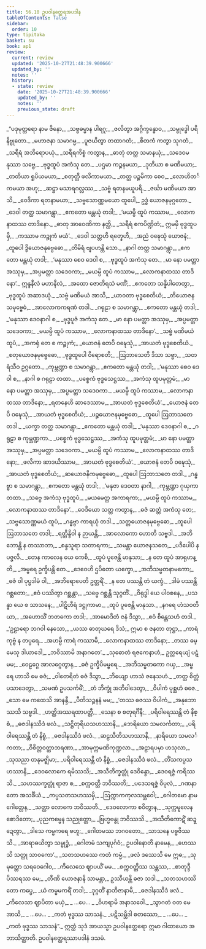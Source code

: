 ```yaml
---
title: 56.10 ဥပဝါနတ္ထေရအပဒါန
tableOfContents: false
sidebar:
  order: 10
type: tipitaka
basket: su
book: ap1
review:
  current: review
  updated: '2025-10-27T21:48:39.900666'
  updated_by: ''
  notes: ''
  history:
  - state: review
    date: '2025-10-27T21:48:39.900666'
    updated_by: ''
    notes: ''
    previous_state: draft
---
```



<ReviewStatus review={frontmatter.review} showDetails={true} />

<HypothesisAnnotation frontmatter={frontmatter} />

<DynamicBreadcrumb />

<Division number="122" book="ap1" e="ch" v="20" p="439">

<Paragraph number="7810" type="verses" book="ap1">
_“ပဒုမုတ္တရော နာမ ဇိနော,_  
_သဗ္ဗဓမ္မာန ပါရဂူ;_  
_ဇလိတွာ အဂ္ဂိက္ခန္ဓောဝ,_  
_သမ္ဗုဒ္ဓေါ ပရိနိဗ္ဗုတော._  

</Paragraph>

</Division>
<Division number="123" book="ap1" e="ch" v="20" p="439">

<Paragraph number="7811" type="verses" book="ap1">
_မဟာဇနာ သမာဂမ္မ,_  
_ပူဇယိတွာ တထာဂတံ;_  
_စိတကံ ကတွာ သုဂတံ,_  
_သရီရံ အဘိရောပယုံ._  

</Paragraph>

</Division>
<Division number="124" book="ap1" e="ch" v="20" p="439">

<Paragraph number="7812" type="verses" book="ap1">
_သရီရကိစ္စံ ကတွာန,_  
_ဓာတုံ တတ္ထ သမာနယုံ;_  
_သဒေဝမနုဿာ သဗ္ဗေ,_  
_ဗုဒ္ဓထူပံ အကံသု တေ._  

</Paragraph>

</Division>
<Division number="125" book="ap1" e="ch" v="20" p="439">

<Paragraph number="7813" type="verses" book="ap1">
_ပဌမာ ကဉ္စနမယာ,_  
_ဒုတိယာ စ မဏိမယာ;_  
_တတိယာ ရူပိယမယာ,_  
_စတုတ္ထီ ဖလိကာမယာ._  

</Paragraph>

</Division>
<Division number="126" book="ap1" e="ch" v="20" p="439">

<Paragraph number="7814" type="verses" book="ap1">
_တတ္ထ ပဉ္စမိကာ စေဝ,_  
_လောဟိတင်္ကမယာ အဟု;_  
_ဆဋ္ဌာ မသာရဂလ္လဿ,_  
_သဗ္ဗံ ရတနမယူပရိ._  

</Paragraph>

</Division>
<Division number="127" book="ap1" e="ch" v="20" p="439">

<Paragraph number="7815" type="verses" book="ap1">
_ဇင်္ဃာ မဏိမယာ အာသိ,_  
_ဝေဒိကာ ရတနာမယာ;_  
_သဗ္ဗသောဏ္ဏမယော ထူပေါ,_  
ဥဒ္ဓံ ယောဇနမုဂ္ဂတော._  

</Paragraph>

</Division>
<Division number="128" book="ap1" e="ch" v="20" p="439">

<Paragraph number="7816" type="verses" book="ap1">
_ဒေဝါ တတ္ထ သမာဂန္တွာ,_  
_ဧကတော မန္တယုံ တဒါ;_  
_‘မယမ္ပိ ထူပံ ကဿာမ,_  
_လောကနာထဿ တာဒိနော._  

</Paragraph>

</Division>
<Division number="129" book="ap1" e="ch" v="20" p="439">

<Paragraph number="7817" type="verses" book="ap1">
_ဓာတု အာဝေဏိကာ နတ္ထိ,_  
_သရီရံ ဧကပိဏ္ဍိတံ;_  
ဣမမှိ ဗုဒ္ဓထူပမှိ,_  
_ကဿာမ ကဉ္စုကံ မယံ’._  

</Paragraph>

</Division>
<Division number="130" book="ap1" e="ch" v="20" p="439">

<Paragraph number="7818" type="verses" book="ap1">
_ဒေဝါ သတ္တဟိ ရတ္နေဟိ,_  
_အညံ ဝဍ္ဎေသုံ ယောဇနံ;_  
_ထူပေါ ဒွိယောဇနုဗ္ဗေဓော,_  
_တိမိရံ ဗျပဟန္တိ သော._  

</Paragraph>

</Division>
<Division number="131" book="ap1" e="ch" v="20" p="440">

<Paragraph number="7819" type="verses" book="ap1">
_နာဂါ တတ္ထ သမာဂန္တွာ,_  
_ဧကတော မန္တယုံ တဒါ;_  
_‘မနုဿာ စေဝ ဒေဝါ စ,_  
_ဗုဒ္ဓထူပံ အကံသု တေ._  

</Paragraph>

</Division>
<Division number="132" book="ap1" e="ch" v="20" p="440">

<Paragraph number="7820" type="verses" book="ap1">
_မာ နော ပမတ္တာ အဿုမှ,_  
_အပ္ပမတ္တာ သဒေဝကာ;_  
_မယမ္ပိ ထူပံ ကဿာမ,_  
_လောကနာထဿ တာဒိနော’._  

</Paragraph>

</Division>
<Division number="133" book="ap1" e="ch" v="20" p="440">

<Paragraph number="7821" type="verses" book="ap1">
ဣန္ဒနီလံ မဟာနီလံ,_  
_အထော ဇောတိရသံ မဏိံ;_  
_ဧကတော သန္နိပါတေတွာ,_  
_ဗုဒ္ဓထူပံ အဆာဒယုံ._  

</Paragraph>

</Division>
<Division number="134" book="ap1" e="ch" v="20" p="440">

<Paragraph number="7822" type="verses" book="ap1">
_သဗ္ဗံ မဏိမယံ အာသိ,_  
_ယာဝတာ ဗုဒ္ဓစေတိယံ;_  
_တိယောဇနသမုဗ္ဗေဓံ,_  
_အာလောကကရဏံ တဒါ._  

</Paragraph>

</Division>
<Division number="135" book="ap1" e="ch" v="20" p="440">

<Paragraph number="7823" type="verses" book="ap1">
_ဂရုဠာ စ သမာဂန္တွာ,_  
_ဧကတော မန္တယုံ တဒါ;_  
_‘မနုဿာ ဒေဝနာဂါ စ,_  
_ဗုဒ္ဓပူဇံ အကံသု တေ._  

</Paragraph>

</Division>
<Division number="136" book="ap1" e="ch" v="20" p="440">

<Paragraph number="7824" type="verses" book="ap1">
_မာ နော ပမတ္တာ အဿုမှ,_  
_အပ္ပမတ္တာ သဒေဝကာ;_  
_မယမ္ပိ ထူပံ ကဿာမ,_  
_လောကနာထဿ တာဒိနော’._  

</Paragraph>

</Division>
<Division number="137" book="ap1" e="ch" v="20" p="440">

<Paragraph number="7825" type="verses" book="ap1">
_သဗ္ဗံ မဏိမယံ ထူပံ,_  
_အကရုံ တေ စ ကဉ္စုကံ;_  
_ယောဇနံ တေပိ ဝဍ္ဎေသုံ,_  
_အာယတံ ဗုဒ္ဓစေတိယံ._  

</Paragraph>

</Division>
<Division number="138" book="ap1" e="ch" v="20" p="440">

<Paragraph number="7826" type="verses" book="ap1">
_စတုယောဇနမုဗ္ဗေဓော,_  
_ဗုဒ္ဓထူပေါ ဝိရောစတိ;_  
_ဩဘာသေတိ ဒိသာ သဗ္ဗာ,_  
_သတရံသီဝ ဥဂ္ဂတော._  

</Paragraph>

</Division>
<Division number="139" book="ap1" e="ch" v="20" p="440">

<Paragraph number="7827" type="verses" book="ap1">
_ကုမ္ဘဏ္ဍာ စ သမာဂန္တွာ,_  
_ဧကတော မန္တယုံ တဒါ;_  
_‘မနုဿာ စေဝ ဒေဝါ စ,_  
_နာဂါ စ ဂရုဠာ တထာ._  

</Paragraph>

</Division>
<Division number="140" book="ap1" e="ch" v="20" p="440">

<Paragraph number="7828" type="verses" book="ap1">
_ပစ္စေကံ ဗုဒ္ဓသေဋ္ဌဿ,_  
_အကံသု ထူပမုတ္တမံ;_  
_မာ နော ပမတ္တာ အဿုမှ,_  
_အပ္ပမတ္တာ သဒေဝကာ._  

</Paragraph>

</Division>
<Division number="141" book="ap1" e="ch" v="20" p="440">

<Paragraph number="7829" type="verses" book="ap1">
_မယမ္ပိ ထူပံ ကဿာမ,_  
_လောကနာထဿ တာဒိနော;_  
_ရတနေဟိ ဆာဒေဿာမ,_  
_အာယတံ ဗုဒ္ဓစေတိယံ’._  

</Paragraph>

</Division>
<Division number="142" book="ap1" e="ch" v="20" p="440">

<Paragraph number="7830" type="verses" book="ap1">
_ယောဇနံ တေပိ ဝဍ္ဎေသုံ,_  
_အာယတံ ဗုဒ္ဓစေတိယံ;_  
_ပဉ္စယောဇနမုဗ္ဗေဓော,_  
_ထူပေါ ဩဘာသတေ တဒါ._  

</Paragraph>

</Division>
<Division number="143" book="ap1" e="ch" v="20" p="441">

<Paragraph number="7831" type="verses" book="ap1">
_ယက္ခာ တတ္ထ သမာဂန္တွာ,_  
_ဧကတော မန္တယုံ တဒါ;_  
_‘မနုဿာ ဒေဝနာဂါ စ,_  
_ဂရုဠာ စ ကုမ္ဘဏ္ဍကာ._  

</Paragraph>

</Division>
<Division number="144" book="ap1" e="ch" v="20" p="441">

<Paragraph number="7832" type="verses" book="ap1">
_ပစ္စေကံ ဗုဒ္ဓသေဋ္ဌဿ,_  
_အကံသု ထူပမုတ္တမံ;_  
_မာ နော ပမတ္တာ အဿုမှ,_  
_အပ္ပမတ္တာ သဒေဝကာ._  

</Paragraph>

</Division>
<Division number="145" book="ap1" e="ch" v="20" p="441">

<Paragraph number="7833" type="verses" book="ap1">
_မယမ္ပိ ထူပံ ကဿာမ,_  
_လောကနာထဿ တာဒိနော;_  
_ဖလိကာ ဆာဒယိဿာမ,_  
_အာယတံ ဗုဒ္ဓစေတိယံ’._  

</Paragraph>

</Division>
<Division number="146" book="ap1" e="ch" v="20" p="441">

<Paragraph number="7834" type="verses" book="ap1">
_ယောဇနံ တေပိ ဝဍ္ဎေသုံ,_  
_အာယတံ ဗုဒ္ဓစေတိယံ;_  
_ဆယောဇနိကမုဗ္ဗေဓော,_  
_ထူပေါ ဩဘာသတေ တဒါ._  

</Paragraph>

</Division>
<Division number="147" book="ap1" e="ch" v="20" p="441">

<Paragraph number="7835" type="verses" book="ap1">
_ဂန္ဓဗ္ဗာ စ သမာဂန္တွာ,_  
_ဧကတော မန္တယုံ တဒါ;_  
_‘မနုဇာ ဒေဝတာ နာဂါ,_  
_ကုမ္ဘဏ္ဍာ ဂုယှကာ တထာ._  

</Paragraph>

</Division>
<Division number="148" book="ap1" e="ch" v="20" p="441">

<Paragraph number="7836" type="verses" book="ap1">
_သဗ္ဗေ အကံသု ဗုဒ္ဓထူပံ,_  
_မယမေတ္ထ အကာရကာ;_  
_မယမ္ပိ ထူပံ ကဿာမ,_  
_လောကနာထဿ တာဒိနော’._  

</Paragraph>

</Division>
<Division number="149" book="ap1" e="ch" v="20" p="441">

<Paragraph number="7837" type="verses" book="ap1">
_ဝေဒိယော သတ္တ ကတွာန,_  
_ဓဇံ ဆတ္တံ အကံသု တေ;_  
_သဗ္ဗသောဏ္ဏမယံ ထူပံ,_  
_ဂန္ဓဗ္ဗာ ကာရယုံ တဒါ._  

</Paragraph>

</Division>
<Division number="150" book="ap1" e="ch" v="20" p="441">

<Paragraph number="7838" type="verses" book="ap1">
_သတ္တယောဇနမုဗ္ဗေဓော,_  
_ထူပေါ ဩဘာသတေ တဒါ;_  
_ရတ္တိန္ဒိဝါ န ဉာယန္တိ,_  
_အာလောကော ဟောတိ သဗ္ဗဒါ._  

</Paragraph>

</Division>
<Division number="151" book="ap1" e="ch" v="20" p="441">

<Paragraph number="7839" type="verses" book="ap1">
_အဘိဘောန္တိ န တဿာဘာ,_  
_စန္ဒသူရာ သတာရကာ;_  
_သမန္တာ ယောဇနသတေ,_  
_ပဒီပေါပိ န ပဇ္ဇလိ._  

</Paragraph>

</Division>
<Division number="152" book="ap1" e="ch" v="20" p="441">

<Paragraph number="7840" type="verses" book="ap1">
_တေန ကာလေန ယေ ကေစိ,_  
_ထူပံ ပူဇေန္တိ မာနုသာ;_  
_န တေ ထူပံ အာရုဟန္တိ,_  
_အမ္ဗရေ ဥက္ခိပန္တိ တေ._  

</Paragraph>

</Division>
<Division number="153" book="ap1" e="ch" v="20" p="441">

<Paragraph number="7841" type="verses" book="ap1">
_ဒေဝေဟိ ဌပိတော ယက္ခော,_  
_အဘိသမ္မတနာမကော;_  
_ဓဇံ ဝါ ပုပ္ဖဒါမံ ဝါ,_  
_အဘိရောပေတိ ဥတ္တရိံ._  

</Paragraph>

</Division>
<Division number="154" book="ap1" e="ch" v="20" p="442">

<Paragraph number="7842" type="verses" book="ap1">
_န တေ ပဿန္တိ တံ ယက္ခံ,_  
_ဒါမံ ပဿန္တိ ဂစ္ဆတော;_  
_ဧဝံ ပဿိတွာ ဂစ္ဆန္တာ,_  
_သဗ္ဗေ ဂစ္ဆန္တိ သုဂ္ဂတိံ._  

</Paragraph>

</Division>
<Division number="155" book="ap1" e="ch" v="20" p="442">

<Paragraph number="7843" type="verses" book="ap1">
_ဝိရုဒ္ဓါ ယေ ပါဝစနေ,_  
_ပသန္နာ ယေ စ သာသနေ;_  
_ပါဋိဟီရံ ဒဋ္ဌုကာမာ,_  
_ထူပံ ပူဇေန္တိ မာနုသာ._  

</Paragraph>

</Division>
<Division number="156" book="ap1" e="ch" v="20" p="442">

<Paragraph number="7844" type="verses" book="ap1">
_နဂရေ ဟံသဝတိယာ,_  
_အဟောသိံ ဘတကော တဒါ;_  
_အာမောဒိတံ ဇနံ ဒိသွာ,_  
_ဧဝံ စိန္တေသဟံ တဒါ._  

</Paragraph>

</Division>
<Division number="157" book="ap1" e="ch" v="20" p="442">

<Paragraph number="7845" type="verses" book="ap1">
_‘ဥဠာရော ဘဂဝါ နေသော,_  
_ယဿ ဓာတုဃရေ ဒိသံ;_  
ဣမာ စ ဇနတာ တုဋ္ဌာ,_  
_ကာရံ ကုဗ္ဗံ န တပ္ပရေ._  

</Paragraph>

</Division>
<Division number="158" book="ap1" e="ch" v="20" p="442">

<Paragraph number="7846" type="verses" book="ap1">
_အဟမ္ပိ ကာရံ ကဿာမိ,_  
_လောကနာထဿ တာဒိနော;_  
_တဿ ဓမ္မေသု ဒါယာဒေါ,_  
_ဘဝိဿာမိ အနာဂတေ’._  

</Paragraph>

</Division>
<Division number="159" book="ap1" e="ch" v="20" p="442">

<Paragraph number="7847" type="verses" book="ap1">
_သုဓောတံ ရဇကေနာဟံ,_  
ဥတ္တရေယျံ ပဋံ မမ;_  
_ဝေဠဂ္ဂေ အာလဂ္ဂေတွာန,_  
_ဓဇံ ဥက္ခိပိမမ္ဗရေ._  

</Paragraph>

</Division>
<Division number="160" book="ap1" e="ch" v="20" p="442">

<Paragraph number="7848" type="verses" book="ap1">
_အဘိသမ္မတကော ဂယှ,_  
_အမ္ဗရေ ဟာသိ မေ ဓဇံ;_  
_ဝါတေရိတံ ဓဇံ ဒိသွာ,_  
_ဘိယျော ဟာသံ ဇနေသဟံ._  

</Paragraph>

</Division>
<Division number="161" book="ap1" e="ch" v="20" p="442">

<Paragraph number="7849" type="verses" book="ap1">
_တတ္ထ စိတ္တံ ပသာဒေတွာ,_  
_သမဏံ ဥပသင်္ကမိံ;_  
_တံ ဘိက္ခုံ အဘိဝါဒေတွာ,_  
_ဝိပါကံ ပုစ္ဆဟံ ဓဇေ._  

</Paragraph>

</Division>
<Division number="162" book="ap1" e="ch" v="20" p="442">

<Paragraph number="7850" type="verses" book="ap1">
_သော မေ ကထေသိ အာနန္ဒီ,_  
_ပီတိသဉ္ဇနနံ မမ;_  
_‘တဿ ဓဇဿ ဝိပါကံ,_  
_အနုဘောဿသိ သဗ္ဗဒါ._  

</Paragraph>

</Division>
<Division number="163" book="ap1" e="ch" v="20" p="442">

<Paragraph number="7851" type="verses" book="ap1">
_ဟတ္ထိအဿရထာပတ္တီ,_  
_သေနာ စ စတုရင်္ဂိနီ;_  
_ပရိဝါရေဿန္တိ တံ နိစ္စံ,_  
_ဓဇဒါနဿိဒံ ဖလံ._  

</Paragraph>

</Division>
<Division number="164" book="ap1" e="ch" v="20" p="442">

<Paragraph number="7852" type="verses" book="ap1">
_သဋ္ဌိတုရိယသဟဿာနိ,_  
_ဘေရိယော သမလင်္ကတာ;_  
_ပရိဝါရေဿန္တိ တံ နိစ္စံ,_  
_ဓဇဒါနဿိဒံ ဖလံ._  

</Paragraph>

</Division>
<Division number="165" book="ap1" e="ch" v="20" p="442">

<Paragraph number="7853" type="verses" book="ap1">
_ဆဠသီတိသဟဿာနိ,_  
_နာရိယော သမလင်္ကတာ;_  
_ဝိစိတ္တဝတ္ထာဘရဏာ,_  
_အာမုက္ကမဏိကုဏ္ဍလာ._  

</Paragraph>

</Division>
<Division number="166" book="ap1" e="ch" v="20" p="442">

<Paragraph number="7854" type="verses" book="ap1">
_အဠာရပမှာ ဟသုလာ,_  
_သုသညာ တနုမဇ္ဈိမာ;_  
_ပရိဝါရေဿန္တိ တံ နိစ္စံ,_  
_ဓဇဒါနဿိဒံ ဖလံ._  

</Paragraph>

</Division>
<Division number="167" book="ap1" e="ch" v="20" p="443">

<Paragraph number="7855" type="verses" book="ap1">
_တိံသကပ္ပသဟဿာနိ,_  
_ဒေဝလောကေ ရမိဿသိ;_  
_အသီတိက္ခတ္တုံ ဒေဝိန္ဒော,_  
_ဒေဝရဇ္ဇံ ကရိဿသိ._  

</Paragraph>

</Division>
<Division number="168" book="ap1" e="ch" v="20" p="443">

<Paragraph number="7856" type="verses" book="ap1">
_သဟဿက္ခတ္တုံ ရာဇာ စ,_  
_စက္ကဝတ္တီ ဘဝိဿတိ;_  
_ပဒေသရဇ္ဇံ ဝိပုလံ,_  
_ဂဏနာတော အသင်္ခိယံ._  

</Paragraph>

</Division>
<Division number="169" book="ap1" e="ch" v="20" p="443">

<Paragraph number="7857" type="verses" book="ap1">
_ကပ္ပသတသဟဿမှိ,_  
_ဩက္ကာကကုလသမ္ဘဝေါ;_  
_ဂေါတမော နာမ ဂေါတ္တေန,_  
_သတ္ထာ လောကေ ဘဝိဿတိ._  

</Paragraph>

</Division>
<Division number="170" book="ap1" e="ch" v="20" p="443">

<Paragraph number="7858" type="verses" book="ap1">
_ဒေဝလောကာ စဝိတွာန,_  
_သုက္ကမူလေန စောဒိတော;_  
_ပုညကမ္မေန သညုတ္တော,_  
_ဗြဟ္မဗန္ဓု ဘဝိဿသိ._  

</Paragraph>

</Division>
<Division number="171" book="ap1" e="ch" v="20" p="443">

<Paragraph number="7859" type="verses" book="ap1">
_အသီတိကောဋိံ ဆဍ္ဍေတွာ,_  
_ဒါသေ ကမ္မကရေ ဗဟူ;_  
_ဂေါတမဿ ဘဂဝတော,_  
_သာသနေ ပဗ္ဗဇိဿသိ._  

</Paragraph>

</Division>
<Division number="172" book="ap1" e="ch" v="20" p="443">

<Paragraph number="7860" type="verses" book="ap1">
_အာရာဓယိတွာ သမ္ဗုဒ္ဓံ,_  
_ဂေါတမံ သကျပုင်္ဂဝံ;_  
ဥပဝါနောတိ နာမေန,_  
_ဟေဿသိ သတ္ထု သာဝကော’._  

</Paragraph>

</Division>
<Division number="173" book="ap1" e="ch" v="20" p="443">

<Paragraph number="7861" type="verses" book="ap1">
_သတသဟဿေ ကတံ ကမ္မံ,_  
_ဖလံ ဒဿေသိ မေ ဣဓ;_  
_သုမုတ္တော သရဝေဂေါဝ,_  
_ကိလေသေ ဈာပယိံ မမ._  

</Paragraph>

</Division>
<Division number="174" book="ap1" e="ch" v="20" p="443">

<Paragraph number="7862" type="verses" book="ap1">
_စက္ကဝတ္တိဿ သန္တဿ,_  
_စာတုဒ္ဒီပိဿရဿ မေ;_  
_တီဏိ ယောဇနာနိ သာမန္တာ,_  
ဥဿီယန္တိ ဓဇာ သဒါ._  

</Paragraph>

</Division>
<Division number="175" book="ap1" e="ch" v="20" p="443">

<Paragraph number="7863" type="verses" book="ap1">
_သတသဟဿိတော ကပ္ပေ,_  
_ယံ ကမ္မမကရိံ တဒါ;_  
_ဒုဂ္ဂတိံ နာဘိဇာနာမိ,_  
_ဓဇဒါနဿိဒံ ဖလံ._  

</Paragraph>

</Division>
<Division number="176" book="ap1" e="ch" v="20" p="443">

<Paragraph number="7864" type="verses" book="ap1">
_ကိလေသာ ဈာပိတာ မယှံ,_  
_ …ပေ… _  
_ဝိဟရာမိ အနာသဝေါ._  

</Paragraph>

</Division>
<Division number="177" book="ap1" e="ch" v="20" p="443">

<Paragraph number="7865" type="verses" book="ap1">
_သွာဂတံ ဝတ မေ အာသိ,_  
_ …ပေ… _  
_ကတံ ဗုဒ္ဓဿ သာသနံ._  

</Paragraph>

</Division>
<Division number="178" book="ap1" e="ch" v="20" p="444">

<Paragraph number="7866" type="verses" book="ap1">
_ပဋိသမ္ဘိဒါ စတဿော,_  
_ …ပေ… _  
_ကတံ ဗုဒ္ဓဿ သာသနံ”._  

</Paragraph>

<Paragraph number="7867" book="ap1">
ဣတ္ထံ သုဒံ အာယသ္မာ ဥပဝါနတ္ထေရော ဣမာ ဂါထာယော အဘာသိတ္ထာတိ.

</Paragraph>
</Division>

<Paragraph number="7868" type="center" book="ap1">
ဥပဝါနတ္ထေရဿာပဒါနံ ဒသမံ.
</Paragraph>